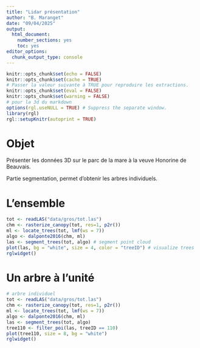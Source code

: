```yaml
---
title: "Lidar présentation"
author: "B. Maranget"
date: "09/04/2025"
output: 
  html_document: 
    number_sections: yes
    toc: yes
editor_options: 
  chunk_output_type: console
---
```



```r
knitr::opts_chunk$set(echo = FALSE)
knitr::opts_chunk$set(cache = TRUE)
# Passer la valeur suivante à TRUE pour reproduire les extractions.
knitr::opts_chunk$set(eval = FALSE)
knitr::opts_chunk$set(warning = FALSE)
# pour la 3d du markdown
options(rgl.useNULL = TRUE) # Suppress the separate window.
library(rgl)
rgl::setupKnitr(autoprint = TRUE)
```




# Objet

Présenter les données 3D sur le parc de la mare à la veuve Honorine de Beauvais.

Partie segmentation, permet d'obtenir les arbres individuels.


# L'ensemble

```r
tot <- readLAS("data/gros/tot.las")
chm <- rasterize_canopy(tot, res=1, p2r())
ml <- locate_trees(tot, lmf(ws = 7))
algo <- dalponte2016(chm, ml)
las <- segment_trees(tot, algo) # segment point cloud
plot(las, bg = "white", size = 4, color = "treeID") # visualize trees
rglwidget()
```


# Un arbre à l'unité

```r
# arbre individuel
tot <- readLAS("data/gros/tot.las")
chm <- rasterize_canopy(tot, res=1, p2r())
ml <- locate_trees(tot, lmf(ws = 7))
algo <- dalponte2016(chm, ml)
las <- segment_trees(tot, algo) 
tree110 <- filter_poi(las, treeID == 110)
plot(tree110, size = 8, bg = "white")
rglwidget()
```



